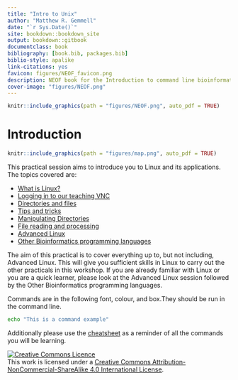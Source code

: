```yaml
---
title: "Intro to Unix"
author: "Matthew R. Gemmell"
date: "`r Sys.Date()`"
site: bookdown::bookdown_site
output: bookdown::gitbook
documentclass: book
bibliography: [book.bib, packages.bib]
biblio-style: apalike
link-citations: yes
favicon: figures/NEOF_favicon.png
description: NEOF book for the Introduction to command line bioinformatics workshop
cover-image: "figures/NEOF.png"
---
```


```r
knitr::include_graphics(path = "figures/NEOF.png", auto_pdf = TRUE)
```

# Introduction {#intro}

```r
knitr::include_graphics(path = "figures/map.png", auto_pdf = TRUE)
```

This practical session aims to introduce you to Linux and its applications. The topics covered are:

-   [What is Linux?](#linuxintro)
-   [Logging in to our teaching VNC](#cluster)
-   [Directories and files](#dirsandfiles)
-   [Tips and tricks](#tipsandtricks)
-   [Manipulating Directories](#manipulatingdirectories)
-   [File reading and processing](#filereadingandprocessing)
-   [Advanced Linux](#advancedlinux)
-   [Other Bioinformatics programming languages](#bfxlanguages)

The aim of this practical is to cover everything up to, but not including, Advanced Linux. This will give you sufficient skills in Linux to carry out the other practicals in this workshop. If you are already familiar with Linux or you are a quick learner, please look at the Advanced Linux session followed by the Other Bioinformatics programming languages.

Commands are in the following font, colour, and box.They should be run in the command line.

```bash
echo "This is a command example" 
```

Additionally please use the [cheatsheet](#cheatsheet) as a reminder of all the commands you will be learning.

<a rel="license" href="http://creativecommons.org/licenses/by-nc-sa/4.0/"><img alt="Creative Commons Licence" style="border-width:0" src="https://i.creativecommons.org/l/by-nc-sa/4.0/88x31.png" /></a><br />This work is licensed under a <a rel="license" href="http://creativecommons.org/licenses/by-nc-sa/4.0/">Creative Commons Attribution-NonCommercial-ShareAlike 4.0 International License</a>.
